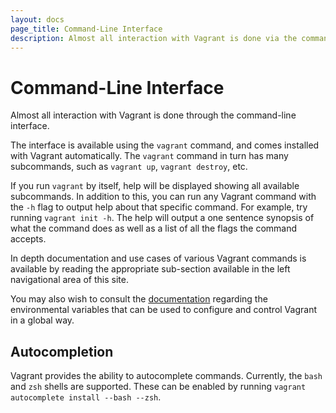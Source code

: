 ```yaml
---
layout: docs
page_title: Command-Line Interface
description: Almost all interaction with Vagrant is done via the command-line interface.
---
```


# Command-Line Interface

Almost all interaction with Vagrant is done through the command-line
interface.

The interface is available using the `vagrant` command, and comes installed
with Vagrant automatically. The `vagrant` command in turn has many subcommands,
such as `vagrant up`, `vagrant destroy`, etc.

If you run `vagrant` by itself, help will be displayed showing all available
subcommands. In addition to this, you can run any Vagrant command with the
`-h` flag to output help about that specific command. For example, try
running `vagrant init -h`. The help will output a one sentence synopsis of
what the command does as well as a list of all the flags the command
accepts.

In depth documentation and use cases of various Vagrant commands is
available by reading the appropriate sub-section available in the left
navigational area of this site.

You may also wish to consult the
[documentation](/vagrant/docs/other/environmental-variables) regarding the
environmental variables that can be used to configure and control
Vagrant in a global way.

## Autocompletion

Vagrant provides the ability to autocomplete commands. Currently, the
`bash` and `zsh` shells are supported. These can be enabled by running
`vagrant autocomplete install --bash --zsh`.
